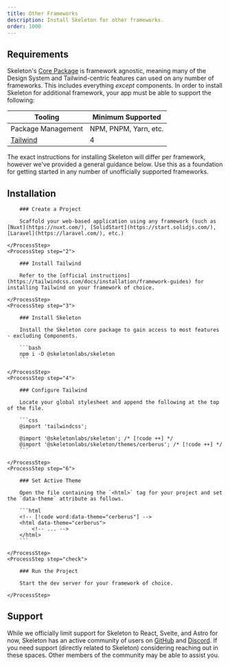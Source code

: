 ```yaml
---
title: Other Frameworks
description: Install Skeleton for other frameworks.
order: 1000
---
```



## Requirements

Skeleton's [Core Package](/docs/[framework]/get-started/core-api) is framework agnostic, meaning many of the Design System and Tailwind-centric features can used on any number of frameworks. This includes everything _except_ components. In order to install Skeleton for additional framework, your app must be able to support the following:

| Tooling                              | Minimum Supported     |
| ------------------------------------ | --------------------- |
| Package Management                   | NPM, PNPM, Yarn, etc. |
| [Tailwind](https://tailwindcss.com/) | 4                     |

The exact instructions for installing Skeleton will differ per framework, however we've provided a general guidance below. Use this as a foundation for getting started in any number of unofficially supported frameworks.

## Installation

<Process>
    <ProcessStep step="1">

        ### Create a Project

        Scaffold your web-based application using any framework (such as [Nuxt](https://nuxt.com/), [SolidStart](https://start.solidjs.com/), [Laravel](https://laravel.com/), etc.)

    </ProcessStep>
    <ProcessStep step="2">

        ### Install Tailwind

    	Refer to the [official instructions](https://tailwindcss.com/docs/installation/framework-guides) for installing Tailwind on your framework of choice.

    </ProcessStep>
    <ProcessStep step="3">

        ### Install Skeleton

        Install the Skeleton core package to gain access to most features - excluding Components.

        ```bash
        npm i -D @skeletonlabs/skeleton
        ```

    </ProcessStep>
    <ProcessStep step="4">

        ### Configure Tailwind

        Locate your global stylesheet and append the following at the top of the file.

        ```css
        @import 'tailwindcss';

        @import '@skeletonlabs/skeleton'; /* [!code ++] */
        @import '@skeletonlabs/skeleton/themes/cerberus'; /* [!code ++] */
        ```

    </ProcessStep>
    <ProcessStep step="6">

        ### Set Active Theme

        Open the file containing the `<html>` tag for your project and set the `data-theme` attribute as follows.

        ```html
        <!-- [!code word:data-theme="cerberus"] -->
        <html data-theme="cerberus">
            <!-- ... -->
        </html>
        ```

    </ProcessStep>
    <ProcessStep step="check">

        ### Run the Project

        Start the dev server for your framework of choice.

    </ProcessStep>

</Process>

## Support

While we officially limit support for Skeleton to React, Svelte, and Astro for now, Skeleton has an active community of users on [GitHub](https://github.com/skeletonlabs/skeleton/discussions) and [Discord](https://discord.gg/EXqV7W8MtY). If you need support (directly related to Skeleton) considering reaching out in these spaces. Other members of the community may be able to assist you.
